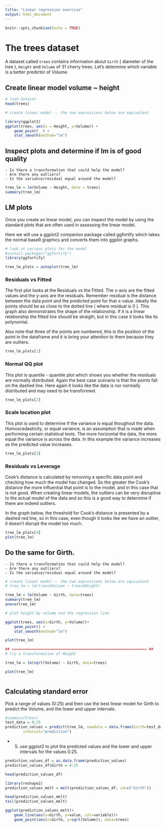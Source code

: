 ```yaml
---
title: "Linear regression exercise"
output: html_document
---
```


```r
knitr::opts_chunk$set(echo = TRUE)
```

# The trees dataset

A dataset called ``trees`` contains information about ``Girth`` ( diameter of the tree ), ``Height`` and ``Volume`` of 31 cherry trees. Let's determine which variable is a better predictor of Volume.

## Create linear model volume ~ height

```r
# load dataset
head(trees)

# create linear model -- the two expressions below are equivalent

library(ggplot2)
ggplot(trees, aes(x = Height, y=Volume)) +
    geom_point(  ) +
    stat_smooth(method="lm")

```

## Inspect plots and determine if lm is of good quality

    - Is there a transformation that could help the model?
    - Are there any outliers?
    - Is the variance/residual equal around the model?

```r

tree_lm = lm(Volume ~ Height, data = trees)
summary(tree_lm)
```


## LM plots

Once you create an linear model, you can inspect the model by using the standard plots that are often used in assessing the linear model. 

Here we will use a ggplot2 companion package called ggfortify which takes the normal baseR graphics and converts them into ggplot graphs.



```r
# look at various plots for the model
#install.packages("ggfortify")
library(ggfortify)

tree_lm_plots = autoplot(tree_lm)

```

### Residuals vs Fitted

The first plot looks at the Residuals vs the Fitted. The x-axis are the fitted values and the y-axis are the residuals. Remember residual is the distance between the data point and the predicted point for that x-value. Ideally the points should be as close to the dotted line ( where residual is 0 ). This graph also demonstrates the shape of the relationship. If it is a linear relationship the fitted line should be straigth, but in this case it looks like its polynomial.

Also note that three of the points are numbered, this is the position of the point in the dataframe and it is bring your attention to them because they are outliers.

```r
tree_lm_plots[1]
```

### Normal QQ plot

This plot is quantile - quantile plot which shows you whether the residuals are normally distributed. Again the best case scenario is that the points fall on the dashed line. Here again it looks like the data is nor normally distributed and may need to be transformed.

```r
tree_lm_plots[2]

```

### Scale location plot

This plot is used to determine if the variance is equal thoughout the data. Homoscedasticity, or equal variance, is an assumption that is made when performing certain statistical tests. The more horizontal the data, the more equal the variance is across the data. In this example the variance increases as the predicted value increases.

```r
tree_lm_plots[3]

```

### Residuals vs Leverage

Cook's distance is calculated by removing a specific data point and checking how much the model has changed. So the greater the Cook's distance the more influential that point is to the model, and in this case that is not good. When creating linear models, the outliers can be very disruptive to the actual model of the data and so this is a good way to determine if there are indeed outliers. 

In the graph below, the threshold for Cook's distance is presented by a dashed red line, so in this case, even though it looks like we have an outlier, it doesn't disrupt the model too much.

```r
tree_lm_plots[4]
plot(tree_lm)
```


## Do the same for Girth. 

    - Is there a transformation that could help the model?
    - Are there any outliers?
    - Is the variance/residual equal around the model?

```r
# create linear model -- the two expressions below are equivalent
# tree_lm = lm(trees$Volume ~ trees$Height)

tree_lm = lm(Volume ~ Girth, data=trees)
summary(tree_lm)
anova(tree_lm)
```

```r
# plot height by volume and the regression line

ggplot(trees, aes(x=Girth, y=Volume))+
    geom_point() +
    stat_smooth(method="lm")

```

```r
plot(tree_lm)

```

```r
## ============================================================= ##
# try a transformation of Height

tree_lm = lm(sqrt(Volume) ~ Girth, data=trees)


```

```r
plot(tree_lm)
```

```r


```

## Calculating standard error

Pick a range of values (0:25) and then use the best linear model for Girth to predict the Volume, and the lower and upper intervals.  

```r
#summary(trees)
test_data = 0:25
prediction_values = predict(tree_lm, newdata = data.frame(Girth=test_data),
        interval="prediction")
```

- 5) use ggplot2 to plot the predicted values and the lower and upper intervals for the values 0:25. 

```r
prediction_values_df = as.data.frame(prediction_values)
prediction_values_df$Girth = 0:25

head(prediction_values_df)
```

```r
library(reshape2)
prediction_values_melt = melt(prediction_values_df, id=c("Girth"))

head(prediction_values_melt)
tail(prediction_values_melt)

ggplot(prediction_values_melt)+
    geom_line(aes(x=Girth, y=value, col=variable))+
    geom_point(aes(x=Girth, y=sqrt(Volume)), data=trees)


```

